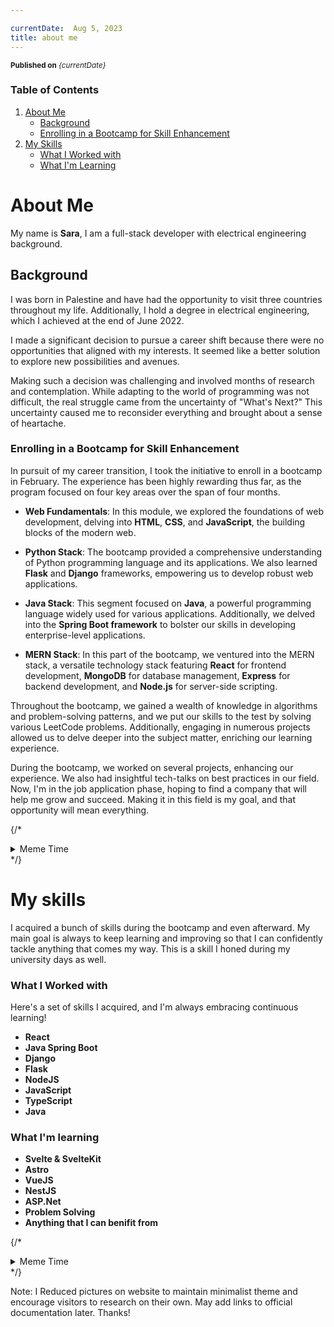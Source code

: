 ```yaml
---

currentDate:  Aug 5, 2023
title: about me 
---
```





<sub> **Published on** *{currentDate}*</sub>

### Table of Contents

1. [About Me](#about-me)
   - [Background](#background)
   - [Enrolling in a Bootcamp for Skill Enhancement](#enrolling-in-a-bootcamp-for-skill-enhancement)
2. [My Skills](#my-skills)
   - [What I Worked with](#what-i-worked-with)
   - [What I'm Learning](#what-im-learning)


# About Me

My name is  **Sara**, I am a full-stack developer with electrical engineering background.

## Background

I was born in Palestine and have had the opportunity to visit three countries throughout my life. Additionally, I hold a degree in electrical engineering, which I achieved at the end of June 2022.


 I made a significant decision to pursue a career shift because there were no opportunities that aligned with my interests. It seemed like a better solution to explore new possibilities and avenues. 

Making such a decision was challenging and involved months of research and contemplation. While adapting to the world of programming was not difficult, the real struggle came from the uncertainty of "What's Next?" This uncertainty caused me to reconsider everything and brought about a sense of heartache.

### Enrolling in a Bootcamp for Skill Enhancement

In pursuit of my career transition, I took the initiative to enroll in a bootcamp in February. The experience has been highly rewarding thus far, as the program focused on four key areas over the span of four months.

- **Web Fundamentals**: In this module, we explored the foundations of web development, delving into **HTML**, **CSS**, and **JavaScript**, the building blocks of the modern web.

- **Python Stack**: The bootcamp provided a comprehensive understanding of Python programming language and its applications. We also learned **Flask** and **Django** frameworks, empowering us to develop robust web applications.

- **Java Stack**: This segment focused on **Java**, a powerful programming language widely used for various applications. Additionally, we delved into the **Spring Boot framework** to bolster our skills in developing enterprise-level applications.

- **MERN Stack**: In this part of the bootcamp, we ventured into the MERN stack, a versatile technology stack featuring **React** for frontend development, **MongoDB** for database management, **Express** for backend development, and **Node.js** for server-side scripting.

Throughout the bootcamp, we gained a wealth of knowledge in algorithms and problem-solving patterns, and we put our skills to the test by solving various LeetCode problems. Additionally, engaging in numerous projects allowed us to delve deeper into the subject matter, enriching our learning experience. 


During the bootcamp, we worked on several projects, enhancing our experience. We also had insightful tech-talks on best practices in our field. Now, I'm in the job application phase, hoping to find a company that will help me grow and succeed. Making it in this field is my goal, and that opportunity will mean everything. 


{/* <details>
  <summary>Meme Time</summary>
  ![Mom can you come pick me up](https://media.tenor.com/Sv89lK8yyigAAAAM/first-day-of-school-back-to-school.gif)
</details> */}


# My skills
I acquired a bunch of skills during the bootcamp and even afterward. My main goal is always to keep learning and improving so that I can confidently tackle anything that comes my way. This is a skill I honed during my university days as well.

### What I Worked with
Here's a set of skills I acquired, and I'm always embracing continuous learning!

  - **React**
  - **Java Spring Boot**
  - **Django**
  - **Flask**
  - **NodeJS**
  - **JavaScript**
  - **TypeScript**
  - **Java**

### What I'm learning

  - **Svelte & SvelteKit**
  - **Astro**
  - **VueJS**
  - **NestJS**
  - **ASP.Net**
  - **Problem Solving**
  - **Anything that I can benifit from**

  {/* <details>
    <summary>Meme Time</summary>
    ![Monkey Reading](https://media.tenor.com/1f4CyFjivekAAAAC/reading-monkey.gif)
  </details> */}

Note: I Reduced pictures on website to maintain minimalist theme and encourage visitors to research on their own. May add links to official documentation later. Thanks!